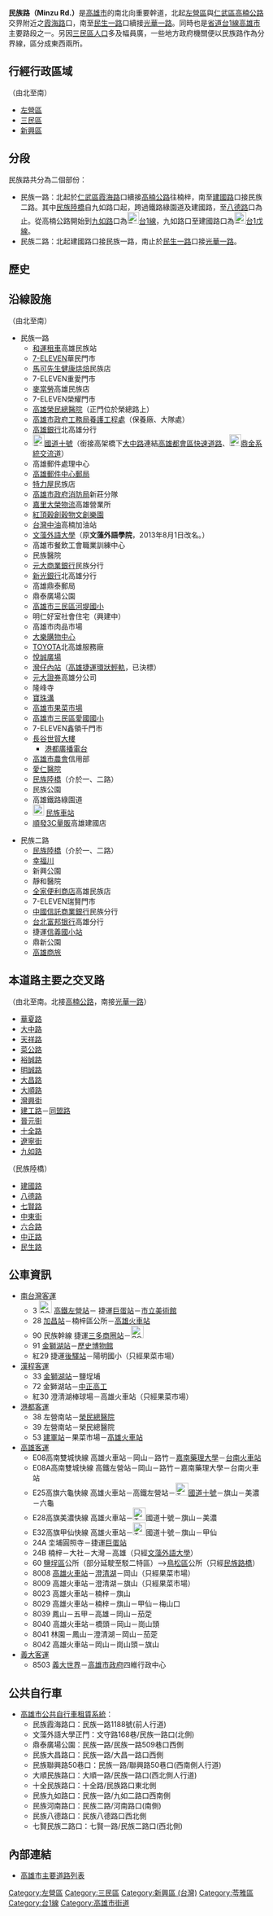 {{noteTA
|T=zh-hans:民族路 (高雄);zh-hk:民族路 (高雄);zh-sg:民族路 (高雄);zh-tw:民族路 (高雄市);
}}
{{Infobox_Taiwan_Road
|name=民族路
|enname=Minzu Rd.
|level=部份省道[[File:TW_PHW1.svg|23px]][[File:TW_PHW1e.svg|23px]]
|sec=一路<small>（[[左營區|左營]]、[[三民區|三民區]]）</small><br>二路<small>（[[三民區|三民]]、[[新興區_(高雄市)|新興區]]）</small>
|start=[[霞海路|霞海路]]
|end=[[民生路_(高雄市)|民生一路]]
|junc=[[華夏路_(高雄市)|華夏路]]、[[重愛路|重愛路]]、[[大中路_(高雄市)|大中路]]、[[天祥路_(高雄市)|天祥路]]、[[裕誠路|裕誠路]]、[[明誠路|明誠路]]、[[大順路|大順路]]、[[建工路|建工路]]、[[同盟路|同盟一路]]、[[十全路|十全路]]、[[九如路|九如路]]、[[凱旋路_(高雄市區)|凱旋一路]]、[[建國路_(高雄市)|建國一路]]、[[七賢路|七賢一路]]、[[中正路_(高雄市)|中正路]]
|image=民族一路.JPG
|left=[[高楠公路|高楠公路]]
|right=[[光華路_(高雄市)|光華一路]]
|leftdirection=N
|rightdirection=S
}}
'''民族路（Minzu Rd.）'''是[[高雄市|高雄市]]的南北向重要幹道，北起[[左營區|左營區]]與[[仁武區|仁武區]][[高楠公路|高楠公路]]交界附近之[[霞海路|霞海路]]口，南至[[民生路_(高雄市)|民生一路]]口續接[[光華路_(高雄市)|光華一路]]。同時也是[[省道|省道]][[台1線|台1線]][[高雄市|高雄市]]主要路段之一。另因[[三民區|三民區]][[人口|人口]]多及幅員廣，一些地方政府機關便以民族路作為分界線，區分成東西兩所。

== 行經行政區域 ==
（由北至南）
* [[左營區|左營區]]
* [[三民區|三民區]]
* [[新興區_(高雄市)|新興區]]

== 分段 ==
民族路共分為二個部份：
* 民族一路：北起於[[仁武區|仁武區]][[霞海路|霞海路]]口續接[[高楠公路|高楠公路]]往楠梓，南至[[建國路_(高雄市)|建國路]]口接民族二路。其中[[民族陸橋|民族陸橋]]自九如路口起，跨過鐵路綠園道及建國路，至[[八德路_(高雄市)|八德路]]口為止。從高楠公路開始到[[九如路_(高雄市)|九如路]]口為[[File:TW_PHW1.svg|23px]][[台1線|台1線]]，九如路口至建國路口為[[File:TW_PHW1e.svg|23px]][[台1線|台1戊線]]。
* 民族二路：北起建國路口接民族一路，南止於[[民生路_(高雄市)|民生一路]]口接[[光華路_(高雄市)|光華一路]]。

== 歷史 ==
{{expand section}}

== 沿線設施 ==
（由北至南）
* 民族一路
** [[和運租車|和運租車]]高雄民族站
** [[7-ELEVEN|7-ELEVEN]]華民門市
** [[馬可先生健康烘焙|馬可先生健康烘焙]]民族店
** 7-ELEVEN重愛門市
** [[麥當勞|麥當勞]]高雄民族店
** 7-ELEVEN榮耀門市
** [[高雄榮民總醫院|高雄榮民總醫院]]（正門位於榮總路上）
** [[高雄市政府|高雄市政府]][[工務局|工務局]][[養護工程處|養護工程處]]（保養廠、大隊處）
** [[高雄銀行|高雄銀行]]北高雄分行
** [[File:TWHW10.svg|23px]][[國道十號_(中華民國)|國道十號]]（銜接高架橋下[[大中路_(高雄市)|大中路]]連結[[高雄都會區快速道路|高雄都會區快速道路]]、[[File:TWHW1.svg|23px]][[鼎金系統交流道|鼎金系統交流道]]）
** 高雄郵件處理中心
** [[中華郵政|高雄郵件中心郵局]]
** [[特力屋|特力屋]]民族店
** [[高雄市政府消防局|高雄市政府消防局]]新莊分隊
** [[嘉里大榮物流|嘉里大榮物流]]高雄營業所
** [[紅頂穀創穀物文創樂園|紅頂穀創穀物文創樂園]]
** [[台灣中油|台灣中油]]高楠加油站
** [[文藻外語大學|文藻外語大學]]（原'''文藻外語學院'''，2013年8月1日改名。）
** 高雄市餐飲工會職業訓練中心
** 民族醫院
** [[元大商業銀行|元大商業銀行]]民族分行
** [[新光銀行|新光銀行]]北高雄分行
** 高雄鼎泰郵局
** 鼎泰廣場公園
** [http://www.htps.kh.edu.tw/index.php?WebID=256 高雄市三民區河堤國小] {{Wayback|url=http://www.htps.kh.edu.tw/index.php?WebID=256 |date=20210806155323 }}
** 明仁好室社會住宅（興建中）
** 高雄市肉品市場
** [[大樂購物中心|大樂購物中心]]
** [[TOYOTA|TOYOTA]]北高雄服務廠
** [[悅誠廣場|悅誠廣場]]
** <!-- 注释出：[[File:Kaohsiung_Metro_Logo(Logo_Only).svg|25px]] -->[[灣仔內站|灣仔內站]]（[[高雄捷運環狀輕軌|高雄捷運環狀輕軌]]，已決標）
** [[元大證券|元大證券]]高雄分公司
** 隆峰寺
** [[寶珠溝|寶珠溝]]
** [http://www.khfv.com.tw/ 高雄市果菜市場]
** [https://web.archive.org/web/20190910041600/http://www.akps.kh.edu.tw/ 高雄市三民區愛國國小]
** 7-ELEVEN鑫領千門市
** [[長谷世貿聯合國大樓|長谷世貿大樓]]
*** [[好事聯播網|港都廣播電台]]
** [[高雄市農會|高雄市農會]]信用部
** [[愛仁醫院|愛仁醫院]]
** [[民族陸橋|民族陸橋]]（介於一、二路）
** 民族公園
** 高雄鐵路綠園道
** [[File:ROC_Taiwan_Railways_Administration_Logo.svg|22px]]<!-- 注释出：[[File:Kaohsiung_Metro_Logo(Logo_Only).svg|23px]] -->[[民族車站|民族車站]]
** [[順發3C量販|順發3C量販]]高雄建國店

* 民族二路
** [[民族陸橋|民族陸橋]]（介於一、二路）
** [[幸福川|幸福川]]
** 新興公園
** 靜和醫院
** [[全家便利商店|全家便利商店]]高雄民族店
** 7-ELEVEN瑞賢門市
** [[中國信託商業銀行|中國信託商業銀行]]民族分行
** [[台北富邦银行|台北富邦银行]]高雄分行
** <!-- 注释出：[[File:Kaohsiung_Metro_Logo(Logo_Only).svg|23px]] -->捷運[[信義國小站|信義國小站]]
** 鼎新公園
** [[高雄商旅|高雄商旅]]

== 本道路主要之交叉路 ==
（由北至南。北接[[高楠公路|高楠公路]]，南接[[光華路_(高雄市)|光華一路]]）
* [[華夏路_(高雄市)|華夏路]]
* [[大中路_(高雄市)|大中路]]
* [[天祥路_(高雄市)|天祥路]]
* [[菜公路|菜公路]]
* [[裕誠路|裕誠路]]
* [[明誠路|明誠路]]
* [[大昌路_(高雄市)|大昌路]]
* [[大順路_(高雄市)|大順路]]
* [[灣興街|灣興街]]
* [[建工路_(高雄市)|建工路]]－[[同盟路|同盟路]]
* [[晉元街|晉元街]]
* [[十全路|十全路]]
* [[遼寧街|遼寧街]]
* [[九如路_(高雄市)|九如路]]
（民族陸橋）
* [[建國路_(高雄市)|建國路]]
* [[八德路_(高雄市)|八德路]]
* [[七賢路|七賢路]]
* [[中東街|中東街]]
* [[六合路_(高雄市)|六合路]]
* [[中正路_(高雄市)|中正路]]
* [[民生路_(高雄市)|民生路]]

== 公車資訊 ==
* [[南台灣客運|南台灣客運]]
** 3 [[File:ROC_Taiwan_Railways_Administration_Logo.svg|25px]]<!-- 注释出：[[File:Kaohsiung_Metro_Logo(Logo_Only).svg|25px]] --><!-- 注释出：[[File:THSR_no_text.svg|32px]] -->[[新左營車站|高鐵左營站]]－<!-- 注释出：[[File:Kaohsiung_Metro_Logo(Logo_Only).svg|25px]] -->捷運[[巨蛋站|巨蛋站]]－[[高雄市立美術館|市立美術館]]
** 28 [[加昌站_(公車)|加昌站]]－楠梓區公所－[[高雄火車站|高雄火車站]]
** 90 民族幹線 <!-- 注释出：[[File:Kaohsiung_Metro_Logo(Logo_Only).svg|25px]] -->捷運[[三多商圈站|三多商圈站]]－[[File:ROC_Taiwan_Railways_Administration_Logo.svg|25px]]<!-- 注释出：[[File:Kaohsiung_Metro_Logo(Logo_Only).svg|25px]] --><!-- 注释出：[[File:THSR_no_text.svg|32px]] -->
** 91 [[金獅湖站|金獅湖站]]－[[歷史博物館|歷史博物館]]
** 紅29 <!-- 注释出：[[File:Kaohsiung_Metro_Logo(Logo_Only).svg|25px]] -->捷運[[後驛站|後驛站]]－陽明國小（只經果菜市場）
* [[漢程客運|漢程客運]]
** 33 [[金獅湖站|金獅湖站]]－鹽埕埔
** 72 金獅湖站－[[高雄市立中正高級工業職業學校|中正高工]]
** 紅30 澄清湖棒球場－高雄火車站（只經果菜市場）
* [[港都客運|港都客運]]
** 38 左營南站－[[高雄榮民總醫院|榮民總醫院]]
** 39 左營南站－榮民總醫院
** 53 [[建軍站|建軍站]]－果菜市場－[[高雄火車站|高雄火車站]]
* [[高雄客運|高雄客運]]
** E08高南雙城快線 高雄火車站－岡山－路竹－[[嘉南藥理大學|嘉南藥理大學]]－[[台南火車站|台南火車站]]
** E08A高南雙城快線 高鐵左營站－岡山－路竹－嘉南藥理大學－台南火車站
** E25高旗六龜快線 高雄火車站－高鐵左營站－[[File:TWHW10.svg|25px]][[國道十號_(中華民國)|國道十號]]－旗山－美濃－六龜
** E28高旗美濃快線 高雄火車站－[[File:TWHW10.svg|25px]]國道十號－旗山－美濃
** E32高旗甲仙快線 高雄火車站－[[File:TWHW10.svg|25px]]國道十號－旗山－甲仙
** 24A 坔埔圓照寺－捷運[[巨蛋站|巨蛋站]]
** 24B 楠梓－大社－大灣－高雄（只經[[文藻外語大學|文藻外語大學]]）
** 60 [[鹽埕區|鹽埕區]]公所（部分延駛至駁二特區）-->[[鳥松區|鳥松區]]公所（只經[[民族路橋|民族路橋]]）
** 8008 [[高雄火車站|高雄火車站]]－[[澄清湖|澄清湖]]－岡山（只經果菜市場）
** 8009 高雄火車站－澄清湖－旗山（只經果菜市場）
** 8023 高雄火車站－楠梓－旗山
** 8029 高雄火車站－楠梓－旗山－甲仙－梅山口
** 8039 鳳山－五甲－高雄－岡山－茄萣
** 8040 高雄火車站－橋頭－岡山－崗山頭
** 8041 林園－鳳山－澄清湖－岡山－茄萣
** 8042 高雄火車站－岡山－崗山頭－旗山
* [[義大客運|義大客運]]
** 8503 [[義大世界|義大世界]]－[[高雄市政府|高雄市政府]]四維行政中心

== 公共自行車 ==
* [[高雄市公共自行車租賃系統|高雄市公共自行車租賃系統]]：
** 民族霞海路口：民族一路1188號(前人行道)
** 文藻外語大學正門：文守路168巷/民族一路口(北側)
** 鼎泰廣場公園：民族一路/民族一路509巷口西側
** 民族大昌路口：民族一路/大昌一路口西側
** 民族聯興路50巷口：民族一路/聯興路50巷口(西南側人行道)
** 大順民族路口：大順一路/民族一路口(西北側人行道)
** 十全民族路口：十全路/民族路口東北側
** 民族九如路口：民族一路/九如二路口西南側
** 民族河南路口：民族二路/河南路口(南側)
** 民族八德路口：民族八德路口西北側
** 七賢民族二路口：七賢一路/民族二路口(西北側)

== 內部連結 ==
* [[高雄市主要道路列表|高雄市主要道路列表]]

{{高雄市重要道路}}

{{DEFAULTSORT:Minzu}}
[[Category:左營區|Category:左營區]]
[[Category:三民區|Category:三民區]]
[[Category:新興區_(台灣)|Category:新興區 (台灣)]]
[[Category:苓雅區|Category:苓雅區]]
[[Category:台1線|Category:台1線]]
[[Category:高雄市街道|Category:高雄市街道]]